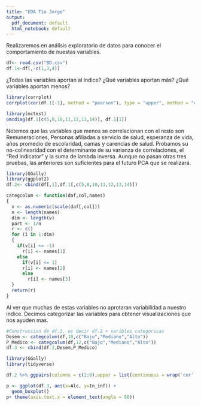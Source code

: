 ```yaml
---
title: "EDA Tío Jorge"
output:
  pdf_document: default
  html_notebook: default
---
```


Realizaremos en análisis exploratorio de datos para conocer el comportamiento de nuestas variables.

```r
df<- read.csv("BD.csv")
df.1<-df[,-c(1,3,4)]
```

¿Todas las variables aportan al índice? ¿Qué variables aportan más? ¿Qué variables aportan menos?

```r
library(corrplot)
corrplot(cor(df.1[-1], method = "pearson"), type = "upper", method = "circle")
```

```r
library(mctest)
omcdiag(df.1[c(5,8,10,11,12,13,14)], df.1[1])
```

Notemos que las variables que menos se correlacionan con el resto son Remuneraciones, Personas afiliadas a servicio de salud, esperanza de vida, años promedio de escolaridad, camas y carencias de salud. Probamos su no-colinearidad con el determinante de su varianza de correlaciones, el "Red indicator" y la suma de lambda inversa. Aunque no pasan otras tres pruebas, las anteriores son suficientes para el futuro PCA que se realizará.


```r
library(GGally)
library(ggplot2)
df.2<- cbind(df[,1],df.1[,c(5,8,10,11,12,13,14)])
```
```r
categcolum <- function(daf,col,names)
{
  v <- as.numeric(scale(daf[,col]))
  n <- length(names)
  dim <- length(v)
  part <- 1/n
  r <- c()
  for (i in 1:dim)
  {
    if(v[i] <= -1)
      r[i] <- names[1]
    else
      if(v[i] <= 1)
      r[i] <- names[2]
      else
        r[i] <- names[3]
  }
  return(r)
}
```

Al ver que muchas de estas variables no aprotaran variabilidad a nuestro indice. Decimos categorizar las variables para obtener visualizaciones que nos ayuden mas.

```r
#Construccion de df.3, es decir df.2 + varibles categoricas
Desem <- categcolum(df,10,c("Bajo","Mediano","Alto"))
P_Medico <- categcolum(df,12,c("Bajo","Mediano","Alto"))
df.3 <- cbind(df.2,Desem,P_Medico)
```

```r
library(GGally)
library(tidyverse)

df.2 %>% ggpairs(columns = c(2:8),upper = list(continuous = wrap('cor',size = 2)))
```



```r
p <- ggplot(df.3, aes(x=Alc, y=In_inf)) + 
  geom_boxplot() 
p+ theme(axis.text.x = element_text(angle = 90))
```










